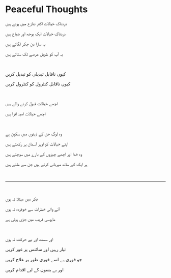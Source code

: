 # Peaceful Thoughts

دردناک خیالات اکثر تنازع میں ہوتے ہیں

دردناک خیالات ایک بوجھ اور ضیاع ہیں

یہ سارا دن چکر لگاتے ہیں

یہ آپ کو طویل عرصے تک ستاتے ہیں

<br />

کیوں ناقابل تبدیلی کو تبدیل کریں

کیوں ناقابل کنٹرول کو کنٹرول کریں

<br />

اچھے خیالات قبول کرنے والے ہیں

اچھے خیالات امید افزا ہیں

<br />

وہ لوگ جن کے ذہنوں میں سکون ہے

اپنے خیالات کو اوپر آسمان پر رکھتے ہیں

وہ خدا اور اچھے چیزوں کے بارے میں سوچتے ہیں

ہر ایک کے ساتھ مہربانی کرتے ہیں جن سے ملتے ہیں

<br />

---

<br />

فکر میں مبتلا نہ ہوں

آنے والی خطرات سے خوفزدہ نہ ہوں

مایوسی فریب میں جڑی ہوئی ہے

<p></p>

<br />

اور سست اور بے حرکت نہ ہوں

تیار رہیں اور سائنس پر غور کریں

جو فوری ہے اسے فوری طور پر علاج کریں

اور بے بسوں کے لیے اقدام کریں